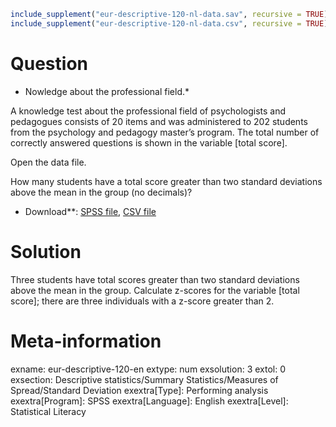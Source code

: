 ```r
include_supplement("eur-descriptive-120-nl-data.sav", recursive = TRUE)
include_supplement("eur-descriptive-120-nl-data.csv", recursive = TRUE)
```

Question
========
* Nowledge about the professional field.*

A knowledge test about the professional field of psychologists and pedagogues consists of 20 items and was administered to 202 students from the psychology and pedagogy master's program. The total number of correctly answered questions is shown in the variable [total score].

Open the data file.

How many students have a total score greater than two standard deviations above the mean in the group (no decimals)?

* Download**: [SPSS file](eur-descriptive-120-nl-data.sav), [CSV file](eur-descriptive-120-nl-data.csv)


Solution
========
Three students have total scores greater than two standard deviations above the mean in the group. Calculate z-scores for the variable [total score]; there are three individuals with a z-score greater than 2.

Meta-information
================
exname: eur-descriptive-120-en
extype: num
exsolution: 3
extol: 0
exsection: Descriptive statistics/Summary Statistics/Measures of Spread/Standard Deviation
exextra[Type]: Performing analysis
exextra[Program]: SPSS
exextra[Language]: English
exextra[Level]: Statistical Literacy

